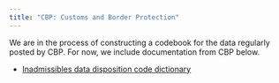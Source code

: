 ```yaml
---
title: "CBP: Customs and Border Protection"
---
```


We are in the process of constructing a codebook for the data regularly posted by CBP. For now, we include documentation from CBP below.

- [Inadmissibles data disposition code dictionary](data_dictionary_redacted.pdf)